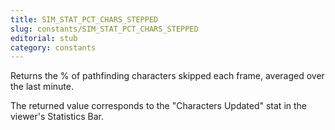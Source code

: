 ```yaml
---
title: SIM_STAT_PCT_CHARS_STEPPED
slug: constants/SIM_STAT_PCT_CHARS_STEPPED
editorial: stub
category: constants
---
```


<LSLConstant name="SIM_STAT_PCT_CHARS_STEPPED"/>

Returns the % of pathfinding characters skipped each frame, averaged over the last minute.

The returned value corresponds to the &quot;Characters Updated&quot; stat in the viewer's Statistics Bar.
